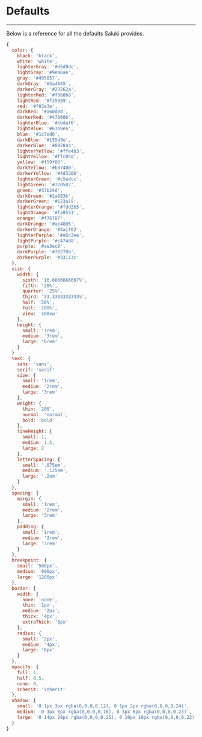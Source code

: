 # Defaults

---

Below is a reference for all the defaults Saluki provides.

```js
{
  color: {
    black: 'black',
    white: 'white',
    lighterGray: '#d5d9dc',
    lightGray: '#9ea6ae',
    gray: '#495057',
    darkGray: '#3a4045',
    darkerGray: '#23262a',
    lighterRed: '#f9b8b8',
    lightRed: '#f25959',
    red: '#f03e3e',
    darkRed: '#a60d0d',
    darkerRed: '#470606',
    lighterBlue: '#bbdaf6',
    lightBlue: '#61a9ea',
    blue: '#1c7ed6',
    darkBlue: '#155d9e',
    darkerBlue: '#092844',
    lighterYellow: '#ffe4b3',
    lightYellow: '#ffc04d',
    yellow: '#f59f00',
    darkYellow: '#b37400',
    darkerYellow: '#4d3200',
    lighterGreen: '#c5edcc',
    lightGreen: '#77d587',
    green: '#37b24d',
    darkGreen: '#2a883b',
    darkerGreen: '#123a19',
    lighterOrange: '#fdd2b5',
    lightOrange: '#fa9551',
    orange: '#f76707',
    darkOrange: '#ae4805',
    darkerOrange: '#4a1f02',
    lighterPurple: '#e6c3ee',
    lightPurple: '#c474d8',
    purple: '#ae3ec9',
    darkPurple: '#78278b',
    darkerPurple: '#33113c'
  },
  size: {
    width: {
      sixth: '16.6666666667%',
      fifth: '20%',
      quarter: '25%',
      third: '33.3333333333%',
      half: '50%',
      full: '100%',
      view: '100vw'
    },
    height: {
      small: '1rem',
      medium: '3rem',
      large: '6rem'
    }
  }
  text: {
    sans: 'sans',
    serif: 'serif'
    size: {
      small: '1rem',
      medium: '2rem',
      large: '3rem'
    },
    weight: {
      thin: '200',
      normal: 'normal',
      bold: 'bold'
    },
    lineHeight: {
      small: 1,
      medium: 1.5,
      large: 2
    },
    letterSpacing: {
      small: '.075em',
      medium: '.125em',
      large: '.2em'
    }
  },
  spacing: {
    margin: {
      small: '1rem',
      medium: '2rem',
      large: '3rem'
    },
    padding: {
      small: '1rem',
      medium: '2rem',
      large: '3rem'
    }
  },
  breakpoint: {
    small: '500px',
    medium: '900px',
    large: '1200px'
  },
  border: {
    width: {
      none: 'none',
      thin: '1px',
      medium: '2px',
      thick: '4px',
      extraThick: '8px'
    },
    radius: {
      small: '2px',
      medium: '4px',
      large: '6px'
    }
  },
  opacity: {
    full: 1,
    half: 0.5,
    none: 0,
    inherit: 'inherit'
  },
  shadow: {
    small: '0 1px 3px rgba(0,0,0,0.12), 0 1px 2px rgba(0,0,0,0.24)',
    medium: '0 3px 6px rgba(0,0,0,0.16), 0 3px 6px rgba(0,0,0,0.23)',
    large: '0 14px 28px rgba(0,0,0,0.25), 0 10px 10px rgba(0,0,0,0.22)'
  }
}
```

